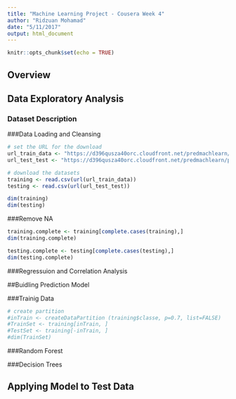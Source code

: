 ```yaml
---
title: "Machine Learning Project - Cousera Week 4"
author: "Ridzuan Mohamad"
date: "5/11/2017"
output: html_document
---
```


```r
knitr::opts_chunk$set(echo = TRUE)
```

## Overview

## Data Exploratory Analysis

### Dataset Description

###Data Loading and Cleansing

```r
# set the URL for the download
url_train_data <- "https://d396qusza40orc.cloudfront.net/predmachlearn/pml-training.csv"
url_test_test <- "https://d396qusza40orc.cloudfront.net/predmachlearn/pml-testing.csv"

# download the datasets
training <- read.csv(url(url_train_data))
testing <- read.csv(url(url_test_test))

dim(training)
dim(testing)
```

###Remove NA
```r
training.complete <- training[complete.cases(training),]
dim(training.complete)

testing.complete <- testing[complete.cases(testing),]
dim(testing.complete)
```

###Regressuion and Correlation Analysis

##Buidling Prediction Model

###Trainig Data

```r
# create partition 
#inTrain <- createDataPartition (training$classe, p=0.7, list=FALSE)
#TrainSet <- training[inTrain, ]
#TestSet <- training[-inTrain, ]
#dim(TrainSet)
```

###Random Forest

###Decision Trees


## Applying Model to Test Data
